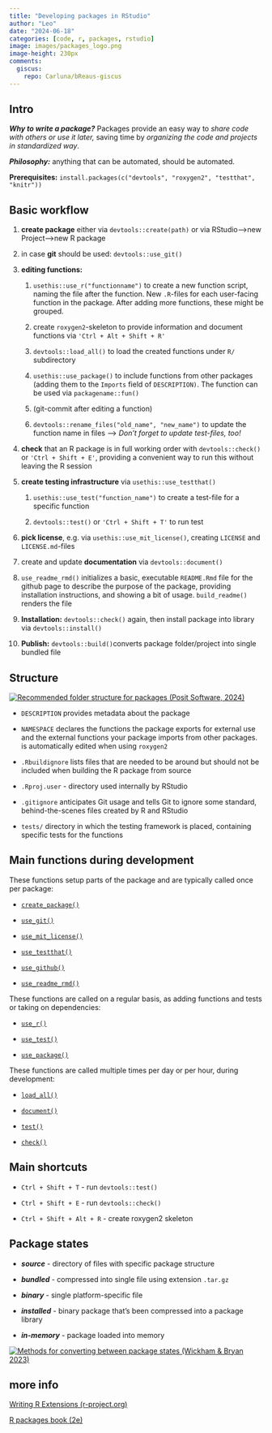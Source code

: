 ```yaml
---
title: "Developing packages in RStudio"
author: "Leo"
date: "2024-06-18"
categories: [code, r, packages, rstudio]
image: images/packages_logo.png
image-height: 230px
comments:
  giscus:
    repo: Carluna/bReaus-giscus
---
```


## Intro

***Why to write a package?*** Packages provide an easy way to *share code with others or use it later,* saving time by *organizing the code and projects in standardized way*.

***Philosophy:*** anything that can be automated, should be automated.

**Prerequisites:** `install.packages(c("devtools", "roxygen2", "testthat", "knitr"))`

## Basic workflow

1.  **create package** either via `devtools::create(path)` or via RStudio–\>new Project–\>new R package

2.  in case **git** should be used: `devtools::use_git()`

3.  **editing functions:**

    1.  `usethis::use_r("functionname")` to create a new function script, naming the file after the function. New `.R`-files for each user-facing function in the package. After adding more functions, these might be grouped.

    2.  create `roxygen2`-skeleton to provide information and document functions via `'Ctrl + Alt + Shift + R'`

    3.  `devtools::load_all()` to load the created functions under `R/` subdirectory

    4.  `usethis::use_package()` to include functions from other packages (adding them to the `Imports` field of `DESCRIPTION)`. The function can be used via `packagename::fun()`

    5.  (git-commit after editing a function)

    6.  `devtools::rename_files("old_name", "new_name")` to update the function name in files –\> *Don't forget to update test-files, too!*

4.  **check** that an R package is in full working order with `devtools::check()` or `'Ctrl + Shift + E'`, providing a convenient way to run this without leaving the R session

5.  **create testing infrastructure** via `usethis::use_testthat()`

    1.  `usethis::use_test("function_name")` to create a test-file for a specific function

    2.  `devtools::test()` or `'Ctrl + Shift + T'` to run test

6.  **pick license**, e.g. via `usethis::use_mit_license()`, creating `LICENSE` and `LICENSE.md`-files

7.  create and update **documentation** via `devtools::document()`

8.  `use_readme_rmd()` initializes a basic, executable `README.Rmd` file for the github page to describe the purpose of the package, providing installation instructions, and showing a bit of usage. `build_readme()` renders the file

9.  **Installation:** `devtools::check()` again, then install package into library via `devtools::install()`

10. **Publish:** `devtools::build()`converts package folder/project into single bundled file

## Structure

[![Recommended folder structure for packages (Posit Software, 2024)](images/packages_folder_structure.png){fig-align="center"}](https://rstudio.github.io/cheatsheets/package-development.pdf)

-   `DESCRIPTION` provides metadata about the package

-   `NAMESPACE` declares the functions the package exports for external use and the external functions your package imports from other packages. is automatically edited when using `roxygen2`

-   `.Rbuildignore` lists files that are needed to be around but should not be included when building the R package from source

-   `.Rproj.user` - directory used internally by RStudio

-   `.gitignore` anticipates Git usage and tells Git to ignore some standard, behind-the-scenes files created by R and RStudio

-   `tests/` directory in which the testing framework is placed, containing specific tests for the functions

## Main functions during development

These functions setup parts of the package and are typically called once per package:

-   [`create_package()`](https://usethis.r-lib.org/reference/create_package.html)

-   [`use_git()`](https://usethis.r-lib.org/reference/use_git.html)

-   [`use_mit_license()`](https://usethis.r-lib.org/reference/licenses.html)

-   [`use_testthat()`](https://usethis.r-lib.org/reference/use_testthat.html)

-   [`use_github()`](https://usethis.r-lib.org/reference/use_github.html)

-   [`use_readme_rmd()`](https://usethis.r-lib.org/reference/use_readme_rmd.html)

These functions are called on a regular basis, as adding functions and tests or taking on dependencies:

-   [`use_r()`](https://usethis.r-lib.org/reference/use_r.html)

-   [`use_test()`](https://usethis.r-lib.org/reference/use_r.html)

-   [`use_package()`](https://usethis.r-lib.org/reference/use_package.html)

These functions are called multiple times per day or per hour, during development:

-   [`load_all()`](https://devtools.r-lib.org/reference/load_all.html)

-   [`document()`](https://devtools.r-lib.org/reference/document.html)

-   [`test()`](https://devtools.r-lib.org/reference/test.html)

-   [`check()`](https://devtools.r-lib.org/reference/check.html)

## Main shortcuts

-   `Ctrl + Shift + T` - run `devtools::test()`

-   `Ctrl + Shift + E` - run `devtools::check()`

-   `Ctrl + Shift + Alt + R` - create roxygen2 skeleton

## Package states

-   ***source*** - directory of files with specific package structure

-   ***bundled*** - compressed into single file using extension `.tar.gz`

-   ***binary*** - single platform-specific file

-   ***installed*** - binary package that's been compressed into a package library

-   ***in-memory*** - package loaded into memory

[![Methods for converting between package states (Wickham & Bryan 2023)](images/install-load.png)](https://r-pkgs.org/structure.html#fig-package-files)

## more info

[Writing R Extensions (r-project.org)](https://cran.r-project.org/doc/manuals/R-exts.html#Creating-R-packages)

[R packages book (2e)](https://r-pkgs.org/)
